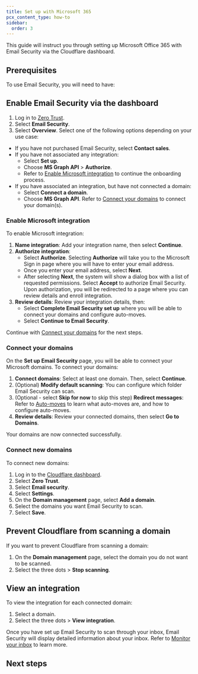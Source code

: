 ```yaml
---
title: Set up with Microsoft 365
pcx_content_type: how-to
sidebar:
  order: 3
---
```



This guide will instruct you through setting up Microsoft Office 365 with Email Security via the Cloudflare dashboard.

## Prerequisites

To use Email Security, you will need to have:

<Render file="email-security/onboarding-prerequisites" />

## Enable Email Security via the dashboard

1. Log in to [Zero Trust](https://one.dash.cloudflare.com/).
2. Select **Email Security**.
3. Select **Overview**. Select one of the following options depending on your use case:
- If you have not purchased Email Security, select **Contact sales**. 
- If you have not associated any integration:
   - Select **Set up**.
   - Choose **MS Graph API** > **Authorize**. 
   - Refer to [Enable Microsoft integration](/cloudflare-one/email-security/setup/post-delivery-deployment/api/office365-api/#enable-microsoft-integration) to continue the onboarding process.
- If you have associated an integration, but have not connected a domain:
   - Select **Connect a domain**.
   - Choose **MS Graph API**. Refer to [Connect your domains](/cloudflare-one/email-security/setup/post-delivery-deployment/api/office365-api/#connect-your-domains) to connect your domain(s).

### Enable Microsoft integration

To enable Microsoft integration:

1. **Name integration**: Add your integration name, then select **Continue**.
2. **Authorize integration**:
   - Select **Authorize**. Selecting **Authorize** will take you to the Microsoft Sign in page where you will have to enter your email address.
   - Once you enter your email address, select **Next**.
   - After selecting **Next**, the system will show a dialog box with a list of requested permissions. Select **Accept** to authorize Email Security. Upon authorization, you will be redirected to a page where you can review details and enroll integration.
3. **Review details**: Review your integration details, then:
   - Select **Complete Email Security set up** where you will be able to connect your domains and configure auto-moves.
   - Select **Continue to Email Security**.

Continue with [Connect your domains](/cloudflare-one/email-security/setup/post-delivery-deployment/api/office365-api/#connect-your-domains) for the next steps.

### Connect your domains

On the **Set up Email Security** page, you will be able to connect your Microsoft domains. To connect your domains:

1. **Connect domains**: Select at least one domain. Then, select **Continue**.
2. (Optional) **Modify default scanning**: You can configure which folder Email Security can scan.
3. (Optional - select **Skip for now** to skip this step) **Redirect messages**: Refer to [Auto-moves](/cloudflare-one/email-security/auto-moves/) to learn what auto-moves are, and how to configure auto-moves.
4. **Review details**: Review your connected domains, then select **Go to Domains**.

Your domains are now connected successfully.

### Connect new domains

To connect new domains:

1. Log in to the [Cloudflare dashboard](https://dash.cloudflare.com/).
2. Select **Zero Trust**.
3. Select **Email security**.
4. Select **Settings**.
5. On the **Domain management** page, select **Add a domain**.
6. Select the domains you want Email Security to scan.
7. Select **Save**.

## Prevent Cloudflare from scanning a domain

If you want to prevent Cloudflare from scanning a domain:

1. On the **Domain management** page, select the domain you do not want to be scanned.
2. Select the three dots > **Stop scanning**.

## View an integration

To view the integration for each connected domain:

1. Select a domain.
2. Select the three dots > **View integration**.

Once you have set up Email Security to scan through your inbox, Email Security will display detailed information about your inbox. Refer to [Monitor your inbox](/cloudflare-one/email-security/email-monitoring/) to learn more.

## Next steps

<Render file="email-security/enable-logs" />